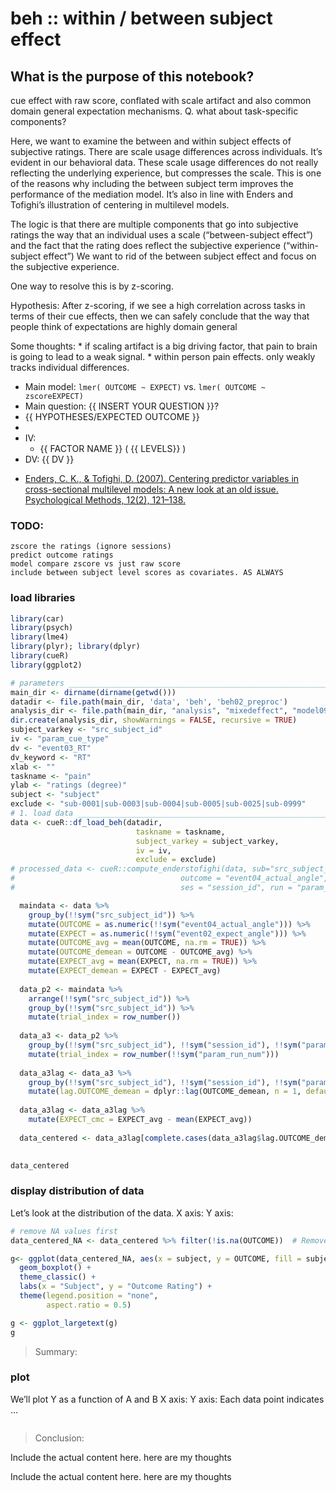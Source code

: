 # beh :: within / between subject effect {#scaling}

## What is the purpose of this notebook? {.unlisted .unnumbered}

cue effect with raw score, conflated with scale artifact and also common domain general expectation mechanisms.
Q. what about task-specific components?

Here, we want to examine the between and within subject effects of subjective ratings. 
There are scale usage differences across individuals. It's evident in our behavioral data. 
These scale usage differences do not really reflecting the underlying experience, but compresses the scale.
This is one of the reasons why including the between subject term improves the performance of the mediation model. 
It's also in line with Enders and Tofighi's illustration of centering in multilevel models. 

The logic is that there are multiple components that go into subjective ratings
the way that an individual uses a scale ("between-subject effect")
and the fact that the rating does reflect the subjective experience ("within-subject effect")
We want to rid of the between subject effect and focus on the subjective experience. 

One way to resolve this is by z-scoring.

Hypothesis: After z-scoring, if we see a high correlation across tasks in terms of their cue effects, then we can safely conclude that the way that people think of expectations are highly domain general

Some thoughts:
* if scaling artifact is a big driving factor, that pain to brain is going to lead to a weak signal.
* within person pain effects. only weakly tracks individual differences.


* Main model: `lmer( OUTCOME ~ EXPECT)` vs. `lmer( OUTCOME ~ zscoreEXPECT)`
* Main question: {{ INSERT YOUR QUESTION }}? 
* {{ HYPOTHESES/EXPECTED OUTCOME }}
* 
* IV: 
  - {{ FACTOR NAME }} ( {{ LEVELS}} )
* DV: {{ DV }}


::::{.refbox}
* [Enders, C. K., & Tofighi, D. (2007). Centering predictor variables in cross-sectional multilevel models: A new look at an old issue. Psychological Methods, 12(2), 121–138.](https://doi.org/10.1037/1082-989X.12.2.121)
::::


### TODO: 
```
zscore the ratings (ignore sessions)
predict outcome ratings
model compare zscore vs just raw score
include between subject level scores as covariates. AS ALWAYS
```


### load libraries {.unlisted .unnumbered}
```r
library(car)
library(psych)
library(lme4)
library(plyr); library(dplyr)
library(cueR)
library(ggplot2)
```

```r
# parameters ___________________________________________________________________
main_dir <- dirname(dirname(getwd()))
datadir <- file.path(main_dir, 'data', 'beh', 'beh02_preproc')
analysis_dir <- file.path(main_dir, "analysis", "mixedeffect", "model09_scaling", as.character(Sys.Date()))
dir.create(analysis_dir, showWarnings = FALSE, recursive = TRUE)
subject_varkey <- "src_subject_id"
iv <- "param_cue_type"
dv <- "event03_RT"
dv_keyword <- "RT"
xlab <- ""
taskname <- "pain"
ylab <- "ratings (degree)"
subject <- "subject"
exclude <- "sub-0001|sub-0003|sub-0004|sub-0005|sub-0025|sub-0999"
# 1. load data _________________________________________________________________
data <- cueR::df_load_beh(datadir,
                            taskname = taskname,
                            subject_varkey = subject_varkey,
                            iv = iv,
                            exclude = exclude)
# processed_data <- cueR::compute_enderstofighi(data, sub="src_subject_id",
#                                     outcome = "event04_actual_angle",expect= "event02_expect_angle",
#                                     ses = "session_id", run = "param_run_num")
```

```r
  maindata <- data %>%
    group_by(!!sym("src_subject_id")) %>%
    mutate(OUTCOME = as.numeric(!!sym("event04_actual_angle"))) %>%
    mutate(EXPECT = as.numeric(!!sym("event02_expect_angle"))) %>%
    mutate(OUTCOME_avg = mean(OUTCOME, na.rm = TRUE)) %>%
    mutate(OUTCOME_demean = OUTCOME - OUTCOME_avg) %>%
    mutate(EXPECT_avg = mean(EXPECT, na.rm = TRUE)) %>%
    mutate(EXPECT_demean = EXPECT - EXPECT_avg)
  
  data_p2 <- maindata %>%
    arrange(!!sym("src_subject_id")) %>%
    group_by(!!sym("src_subject_id")) %>%
    mutate(trial_index = row_number())
  
  data_a3 <- data_p2 %>%
    group_by(!!sym("src_subject_id"), !!sym("session_id"), !!sym("param_run_num")) %>%
    mutate(trial_index = row_number(!!sym("param_run_num")))
  
  data_a3lag <- data_a3 %>%
    group_by(!!sym("src_subject_id"), !!sym("session_id"), !!sym("param_run_num")) %>%
    mutate(lag.OUTCOME_demean = dplyr::lag(OUTCOME_demean, n = 1, default = NA))
  
  data_a3lag <- data_a3lag %>%
    mutate(EXPECT_cmc = EXPECT_avg - mean(EXPECT_avg))
  
  data_centered <- data_a3lag[complete.cases(data_a3lag$lag.OUTCOME_demean),]
  
```


```r
data_centered
```


### display distribution of data
Let's look at the distribution of the data. X axis: Y axis: 
```r
# remove NA values first
data_centered_NA <- data_centered %>% filter(!is.na(OUTCOME))  # Remove NA values

g<- ggplot(data_centered_NA, aes(x = subject, y = OUTCOME, fill = subject)) +
  geom_boxplot() +  
  theme_classic() +
  labs(x = "Subject", y = "Outcome Rating") +
  theme(legend.position = "none",
        aspect.ratio = 0.5) 

g <- ggplot_largetext(g)
g

```
> Summary: 

### plot {.unlisted .unnumbered}
We'll plot Y as a function of A and B
X axis: 
Y axis:
Each data point indicates ... 
```r

```
> Conclusion:


:::: {.infobox}
Include the actual content here. here are my thoughts
::::

:::: {.refbox}
Include the actual content here. here are my thoughts
::::

